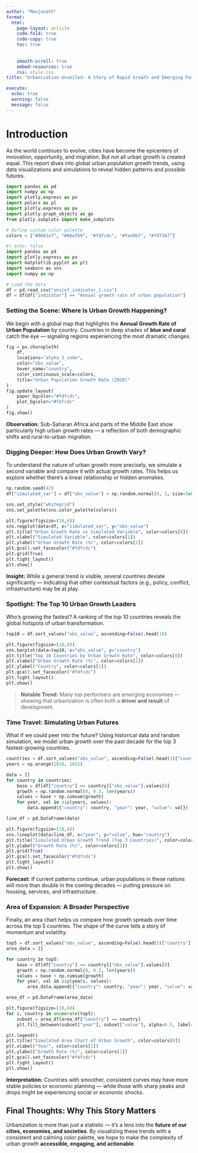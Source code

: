 ```yaml
---
author: "Manjunath"
format: 
  html:
    page-layout: article
    code-fold: true
    code-copy: true
    toc: true
  
    
    smooth-scroll: true
    embed-resources: true
    css: style.css
title: "Urbanization Unveiled: A Story of Rapid Growth and Emerging Patterns"

execute:
  echo: true
  warning: false
  message: false
---
```


# Introduction

As the world continues to evolve, cities have become the epicenters of innovation, opportunity, and migration. But not all urban growth is created equal. This report dives into global urban population growth trends, using data visualizations and simulations to reveal hidden patterns and possible futures.

```python
import pandas as pd
import numpy as np
import plotly.express as px
import polars as pl
import plotly.express as px
import plotly.graph_objects as go
from plotly.subplots import make_subplots

# Define custom color palette
colors = ["#0081a7", "#00afb9", "#fdfcdc", "#fed9b7", "#f07167"]
```

```python
#| echo: false
import pandas as pd
import plotly.express as px
import matplotlib.pyplot as plt
import seaborn as sns
import numpy as np

# Load the data 
df = pd.read_csv("unicef_indicator_1.csv")
df = df[df["indicator"] == "Annual growth rate of urban population"]
```

### Setting the Scene: Where Is Urban Growth Happening?

We begin with a global map that highlights the **Annual Growth Rate of Urban Population** by country. Countries in deep shades of **blue and coral** catch the eye — signaling regions experiencing the most dramatic changes.

```python
fig = px.choropleth(
    df,
    locations="alpha_3_code",
    color="obs_value",
    hover_name="country",
    color_continuous_scale=colors,
    title="Urban Population Growth Rate (2020)"
)
fig.update_layout(
    paper_bgcolor="#fdfcdc",
    plot_bgcolor="#fdfcdc"
)
fig.show()

```

**Observation:** Sub-Saharan Africa and parts of the Middle East show particularly high urban growth rates — a reflection of both demographic shifts and rural-to-urban migration.

### Digging Deeper: How Does Urban Growth Vary?

To understand the nature of urban growth more precisely, we simulate a second variable and compare it with actual growth rates. This helps us explore whether there’s a linear relationship or hidden anomalies.

```python
np.random.seed(42)
df["simulated_var"] = df["obs_value"] + np.random.normal(0, 1, size=len(df))

sns.set_style("whitegrid")
sns.set_palette(sns.color_palette(colors))

plt.figure(figsize=(10,6))
sns.regplot(data=df, x="simulated_var", y="obs_value")
plt.title("Urban Growth Rate vs Simulated Variable", color=colors[0])
plt.xlabel("Simulated Variable", color=colors[1])
plt.ylabel("Urban Growth Rate (%)", color=colors[1])
plt.gca().set_facecolor("#fdfcdc")
plt.grid(True)
plt.tight_layout()
plt.show()

```

**Insight:** While a general trend is visible, several countries deviate significantly — indicating that other contextual factors (e.g., policy, conflict, infrastructure) may be at play.

### Spotlight: The Top 10 Urban Growth Leaders

Who’s growing the fastest? A ranking of the top 10 countries reveals the global hotspots of urban transformation.

```python
top10 = df.sort_values("obs_value", ascending=False).head(10)

plt.figure(figsize=(10,6))
sns.barplot(data=top10, x="obs_value", y="country")
plt.title("Top 10 Countries by Urban Growth Rate", color=colors[0])
plt.xlabel("Urban Growth Rate (%)", color=colors[1])
plt.ylabel("Country", color=colors[1])
plt.gca().set_facecolor("#fdfcdc")
plt.tight_layout()
plt.show()

```

> **Notable Trend:** Many top performers are emerging economies — showing that urbanization is often both a **driver and result** of development.

### Time Travel: Simulating Urban Futures

What if we could peer into the future? Using historical data and random simulation, we model urban growth over the past decade for the top 3 fastest-growing countries.

```python
countries = df.sort_values("obs_value", ascending=False).head(3)["country"]
years = np.arange(2010, 2021)

data = []
for country in countries:
    base = df[df["country"] == country]["obs_value"].values[0]
    growth = np.random.normal(0, 0.3, len(years))
    values = base + np.cumsum(growth)
    for year, val in zip(years, values):
        data.append({"country": country, "year": year, "value": val})

line_df = pd.DataFrame(data)

plt.figure(figsize=(10,6))
sns.lineplot(data=line_df, x="year", y="value", hue="country")
plt.title("Simulated Urban Growth Trend (Top 3 Countries)", color=colors[0])
plt.ylabel("Growth Rate (%)", color=colors[1])
plt.grid(True)
plt.gca().set_facecolor("#fdfcdc")
plt.tight_layout()
plt.show()

```

**Forecast:** If current patterns continue, urban populations in these nations will more than double in the coming decades — putting pressure on housing, services, and infrastructure.

### Area of Expansion: A Broader Perspective

Finally, an area chart helps us compare how growth spreads over time across the top 5 countries. The shape of the curve tells a story of momentum and volatility.

```python
top5 = df.sort_values("obs_value", ascending=False).head(5)["country"]
area_data = []

for country in top5:
    base = df[df["country"] == country]["obs_value"].values[0]
    growth = np.random.normal(0, 0.2, len(years))
    values = base + np.cumsum(growth)
    for year, val in zip(years, values):
        area_data.append({"country": country, "year": year, "value": val})

area_df = pd.DataFrame(area_data)

plt.figure(figsize=(10,6))
for i, country in enumerate(top5):
    subset = area_df[area_df["country"] == country]
    plt.fill_between(subset["year"], subset["value"], alpha=0.5, label=country, color=colors[i % len(colors)])

plt.legend()
plt.title("Simulated Area Chart of Urban Growth", color=colors[0])
plt.xlabel("Year", color=colors[1])
plt.ylabel("Growth Rate (%)", color=colors[1])
plt.gca().set_facecolor("#fdfcdc")
plt.tight_layout()
plt.show()

```

**Interpretation:** Countries with smoother, consistent curves may have more stable policies or economic planning — while those with sharp peaks and drops might be experiencing social or economic shocks.

## Final Thoughts: Why This Story Matters

Urbanization is more than just a statistic — it’s a lens into the **future of our cities, economies, and societies**. By visualizing these trends with a consistent and calming color palette, we hope to make the complexity of urban growth **accessible, engaging, and actionable**.